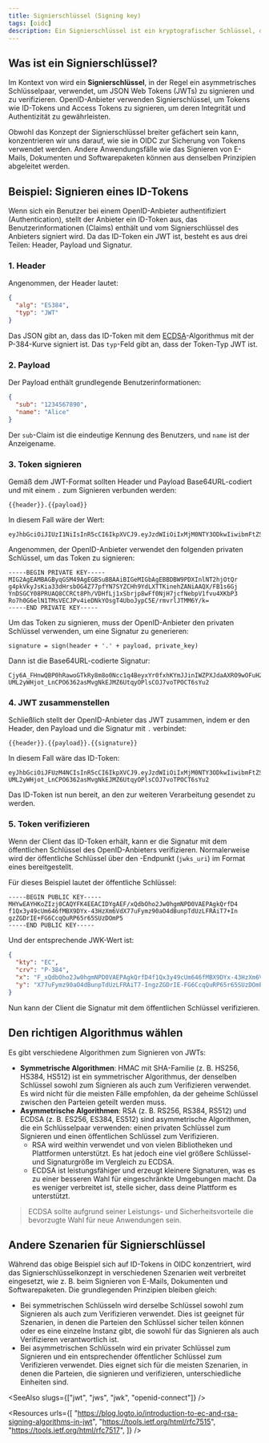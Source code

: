 ```yaml
---
title: Signierschlüssel (Signing key)
tags: [oidc]
description: Ein Signierschlüssel ist ein kryptografischer Schlüssel, der verwendet wird, um JSON Web Tokens (JWTs) in OpenID Connect (OIDC) zu signieren und zu verifizieren. Er dient zur Gewährleistung der Integrität und Authentizität der vom OpenID-Anbieter ausgegebenen Tokens.
---
```


## Was ist ein Signierschlüssel?

Im Kontext von <Ref slug="openid-connect" /> wird ein **Signierschlüssel**, in der Regel ein asymmetrisches Schlüsselpaar, verwendet, um <Ref slug="jwt">JSON Web Tokens (JWTs)</Ref> zu signieren und zu verifizieren. OpenID-Anbieter verwenden Signierschlüssel, um Tokens wie <Ref slug="id-token">ID-Tokens</Ref> und <Ref slug="access-token">Access Tokens</Ref> zu signieren, um deren Integrität und Authentizität zu gewährleisten.

Obwohl das Konzept der Signierschlüssel breiter gefächert sein kann, konzentrieren wir uns darauf, wie sie in OIDC zur Sicherung von Tokens verwendet werden. Andere Anwendungsfälle wie das Signieren von E-Mails, Dokumenten und Softwarepaketen können aus denselben Prinzipien abgeleitet werden.

## Beispiel: Signieren eines ID-Tokens

Wenn sich ein Benutzer bei einem OpenID-Anbieter authentifiziert (Authentication), stellt der Anbieter ein ID-Token aus, das Benutzerinformationen (<Ref slug="claim">Claims</Ref>) enthält und vom Signierschlüssel des Anbieters signiert wird. Da das ID-Token ein JWT ist, besteht es aus drei Teilen: Header, Payload und Signatur.

### 1. Header

Angenommen, der Header lautet:

```json
{
  "alg": "ES384",
  "typ": "JWT"
}
```

Das JSON gibt an, dass das ID-Token mit dem [ECDSA](https://de.wikipedia.org/wiki/Elliptische-Kurven-Kryptografie)-Algorithmus mit der P-384-Kurve signiert ist. Das `typ`-Feld gibt an, dass der Token-Typ JWT ist.

### 2. Payload

Der Payload enthält grundlegende Benutzerinformationen:

```json
{
  "sub": "1234567890",
  "name": "Alice"
}
```

Der `sub`-Claim ist die eindeutige Kennung des Benutzers, und `name` ist der Anzeigename.

### 3. Token signieren

Gemäß dem JWT-Format sollten Header und Payload Base64URL-codiert und mit einem `.` zum Signieren verbunden werden:

```
{{header}}.{{payload}}
```

In diesem Fall wäre der Wert:

```
eyJhbGciOiJIUzI1NiIsInR5cCI6IkpXVCJ9.eyJzdWIiOiIxMjM0NTY3ODkwIiwibmFtZSI6IkFsaWNlIn0
```

Angenommen, der OpenID-Anbieter verwendet den folgenden privaten Schlüssel, um das Token zu signieren:

```
-----BEGIN PRIVATE KEY-----
MIG2AgEAMBAGByqGSM49AgEGBSuBBAAiBIGeMIGbAgEBBDBW9PDXInlNT2hjOtQr
g4pkVkyJsKia33dHrsbOG4Z77pfYN7SYZCHh9YdLXTTKinehZANiAAQX/FB1s6Gj
YnDSGCY08PRUAQ8CCRCt8Ph/VDHfLj1xSbrjp8wFf0NjH7jcfNebpV1fvu4XKbP3
Ro7h0G6elN1TMsVECJPv4ieDNkYOsgT4UboJypC5E/rmvrlJTMM6Y/k=
-----END PRIVATE KEY-----
```

Um das Token zu signieren, muss der OpenID-Anbieter den privaten Schlüssel verwenden, um eine Signatur zu generieren:

```
signature = sign(header + '.' + payload, private_key)
```

Dann ist die Base64URL-codierte Signatur:

```
Cjy6A_FHnwQBP0hRawoGTkRy8m8o0Ncc1q4BeyxYr0fxhKYmJJinIWZPXJdaAXRO9wOFuH2-UML2yWHjot_LnCPO6362asMvgNkEJMZ6UtqyOPlsCOJ7voTPOCT6sYu2
```

### 4. JWT zusammenstellen

Schließlich stellt der OpenID-Anbieter das JWT zusammen, indem er den Header, den Payload und die Signatur mit `.` verbindet:

```
{{header}}.{{payload}}.{{signature}}
```

In diesem Fall wäre das ID-Token:

```
eyJhbGciOiJFUzM4NCIsInR5cCI6IkpXVCJ9.eyJzdWIiOiIxMjM0NTY3ODkwIiwibmFtZSI6IkFsaWNlIn0.Cjy6A_FHnwQBP0hRawoGTkRy8m8o0Ncc1q4BeyxYr0fxhKYmJJinIWZPXJdaAXRO9wOFuH2-UML2yWHjot_LnCPO6362asMvgNkEJMZ6UtqyOPlsCOJ7voTPOCT6sYu2
```

Das ID-Token ist nun bereit, an den <Ref slug="client" /> zur weiteren Verarbeitung gesendet zu werden.

### 5. Token verifizieren

Wenn der Client das ID-Token erhält, kann er die Signatur mit dem öffentlichen Schlüssel des OpenID-Anbieters verifizieren. Normalerweise wird der öffentliche Schlüssel über den <Ref slug="openid-connect-discovery" />-Endpunkt (`jwks_uri`) im Format eines <Ref slug="jwk" headingId="json-web-key-set-jwks" /> bereitgestellt.

Für dieses Beispiel lautet der öffentliche Schlüssel:

```
-----BEGIN PUBLIC KEY-----
MHYwEAYHKoZIzj0CAQYFK4EEACIDYgAEF/xQdbOho2Jw0hgmNPD0VAEPAgkQrfD4
f1Qx3y49cUm646fMBX9DYx-43HzXm6VdX77uFymz90aO4dBunpTdUzLFRAiT7+In
gzZGDrIE+FG6CcqQuRP65r65SUzDOmP5
-----END PUBLIC KEY-----
```

Und der entsprechende JWK-Wert ist:

```json
{
  "kty": "EC",
  "crv": "P-384",
  "x": "F_xQdbOho2Jw0hgmNPD0VAEPAgkQrfD4f1Qx3y49cUm646fMBX9DYx-43HzXm6Vd",
  "y": "X77uFymz90aO4dBunpTdUzLFRAiT7-IngzZGDrIE-FG6CcqQuRP65r65SUzDOmP5"
}
```

Nun kann der Client die Signatur mit dem öffentlichen Schlüssel verifizieren.

## Den richtigen Algorithmus wählen

Es gibt verschiedene Algorithmen zum Signieren von JWTs:

- **Symmetrische Algorithmen**: HMAC mit SHA-Familie (z. B. HS256, HS384, HS512) ist ein symmetrischer Algorithmus, der denselben Schlüssel sowohl zum Signieren als auch zum Verifizieren verwendet. Es wird nicht für die meisten Fälle empfohlen, da der geheime Schlüssel zwischen den Parteien geteilt werden muss.
- **Asymmetrische Algorithmen**: RSA (z. B. RS256, RS384, RS512) und ECDSA (z. B. ES256, ES384, ES512) sind asymmetrische Algorithmen, die ein Schlüsselpaar verwenden: einen privaten Schlüssel zum Signieren und einen öffentlichen Schlüssel zum Verifizieren.
  - RSA wird weithin verwendet und von vielen Bibliotheken und Plattformen unterstützt. Es hat jedoch eine viel größere Schlüssel- und Signaturgröße im Vergleich zu ECDSA.
  - ECDSA ist leistungsfähiger und erzeugt kleinere Signaturen, was es zu einer besseren Wahl für eingeschränkte Umgebungen macht. Da es weniger verbreitet ist, stelle sicher, dass deine Plattform es unterstützt.

> ECDSA sollte aufgrund seiner Leistungs- und Sicherheitsvorteile die bevorzugte Wahl für neue Anwendungen sein.

## Andere Szenarien für Signierschlüssel

Während das obige Beispiel sich auf ID-Tokens in OIDC konzentriert, wird das Signierschlüsselkonzept in verschiedenen Szenarien weit verbreitet eingesetzt, wie z. B. beim Signieren von E-Mails, Dokumenten und Softwarepaketen. Die grundlegenden Prinzipien bleiben gleich:

- Bei symmetrischen Schlüsseln wird derselbe Schlüssel sowohl zum Signieren als auch zum Verifizieren verwendet. Dies ist geeignet für Szenarien, in denen die Parteien den Schlüssel sicher teilen können oder es eine einzelne Instanz gibt, die sowohl für das Signieren als auch Verifizieren verantwortlich ist.
- Bei asymmetrischen Schlüsseln wird ein privater Schlüssel zum Signieren und ein entsprechender öffentlicher Schlüssel zum Verifizieren verwendet. Dies eignet sich für die meisten Szenarien, in denen die Parteien, die signieren und verifizieren, unterschiedliche Einheiten sind.

<SeeAlso slugs={["jwt", "jws", "jwk", "openid-connect"]} />

<Resources
  urls={[
    "https://blog.logto.io/introduction-to-ec-and-rsa-signing-algorithms-in-jwt",
    "https://tools.ietf.org/html/rfc7515",
    "https://tools.ietf.org/html/rfc7517",
  ]}
/>
